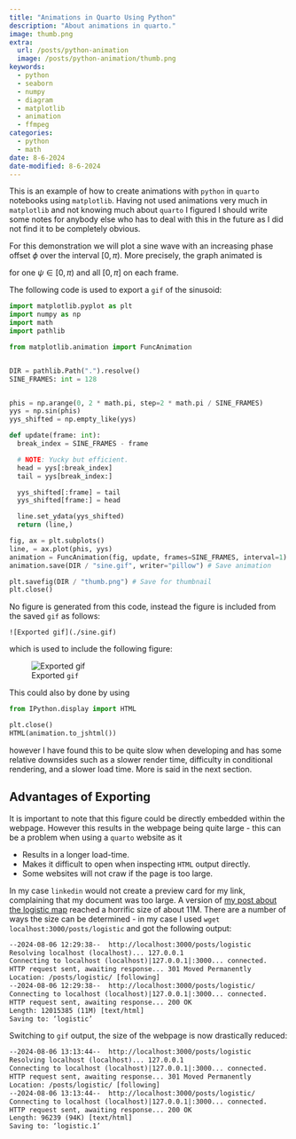 ```yaml
---
title: "Animations in Quarto Using Python"
description: "About animations in quarto."
image: thumb.png
extra:
  url: /posts/python-animation
  image: /posts/python-animation/thumb.png
keywords: 
  - python
  - seaborn
  - numpy
  - diagram
  - matplotlib
  - animation
  - ffmpeg
categories:
  - python
  - math
date: 8-6-2024
date-modified: 8-6-2024
---
```



This is an example of how to create animations with ``python`` in ``quarto`` 
notebooks using ``matplotlib``. Having not used animations very much in 
``matplotlib`` and not knowing much about ``quarto`` I figured I should write 
some notes for anybody else who has to deal with this in the future as I did
not find it to be completely obvious.


For this demonstration we will plot a sine wave with an increasing phase offset
$\phi$ over the interval $[0, \pi)$. More precisely, the graph animated is

\begin{equation}
  f_\psi: \phi \mapsto sin(\phi + \psi)
\end{equation}

for one $\psi \in [0, \pi)$ and all $[0, \pi]$ on each frame.


The following code is used to export a ``gif`` of the sinusoid:

```python
import matplotlib.pyplot as plt
import numpy as np
import math
import pathlib

from matplotlib.animation import FuncAnimation


DIR = pathlib.Path(".").resolve()
SINE_FRAMES: int = 128


phis = np.arange(0, 2 * math.pi, step=2 * math.pi / SINE_FRAMES)
yys = np.sin(phis)
yys_shifted = np.empty_like(yys)

def update(frame: int):
  break_index = SINE_FRAMES - frame

  # NOTE: Yucky but efficient.
  head = yys[:break_index] 
  tail = yys[break_index:] 

  yys_shifted[:frame] = tail
  yys_shifted[frame:] = head

  line.set_ydata(yys_shifted)
  return (line,)

fig, ax = plt.subplots()
line, = ax.plot(phis, yys)
animation = FuncAnimation(fig, update, frames=SINE_FRAMES, interval=1)
animation.save(DIR / "sine.gif", writer="pillow") # Save animation

plt.savefig(DIR / "thumb.png") # Save for thumbnail
plt.close()
```


No figure is generated from this code, instead the figure is included from the 
saved ``gif`` as follows:


````quarto
![Exported gif](./sine.gif)
````


which is used to include the following figure:


![Exported ``gif``](./sine.gif)


This could also by done by using 


```python
from IPython.display import HTML

plt.close()
HTML(animation.to_jshtml())
```


however I have found this to be quite slow when developing and has some 
relative downsides such as a slower render time, difficulty in conditional 
rendering, and a slower load time. More is said in the next section.


## Advantages of Exporting

It is important to note that this figure could be directly embedded within the 
webpage. However this results in the webpage being quite large - this can be a 
problem when using a ``quarto`` website as it 

- Results in a longer load-time.
- Makes it difficult to open when inspecting ``HTML`` output directly.
- Some websites will not craw if the page is too large. 

In my case ``linkedin`` would not create a preview card for my link, 
complaining that my document was too large. A version of 
[my post about the logistic map](/posts/logistic) reached a horrific size of 
about 11M. There are a number of ways the size can be determined - in my case 
I used ``wget localhost:3000/posts/logistic`` and got the following output:


```default
--2024-08-06 12:29:38--  http://localhost:3000/posts/logistic
Resolving localhost (localhost)... 127.0.0.1
Connecting to localhost (localhost)|127.0.0.1|:3000... connected.
HTTP request sent, awaiting response... 301 Moved Permanently
Location: /posts/logistic/ [following]
--2024-08-06 12:29:38--  http://localhost:3000/posts/logistic/
Connecting to localhost (localhost)|127.0.0.1|:3000... connected.
HTTP request sent, awaiting response... 200 OK
Length: 12015385 (11M) [text/html]
Saving to: ‘logistic’
```


Switching to ``gif`` output, the size of the webpage is now drastically 
reduced:


```default
--2024-08-06 13:13:44--  http://localhost:3000/posts/logistic
Resolving localhost (localhost)... 127.0.0.1
Connecting to localhost (localhost)|127.0.0.1|:3000... connected.
HTTP request sent, awaiting response... 301 Moved Permanently
Location: /posts/logistic/ [following]
--2024-08-06 13:13:44--  http://localhost:3000/posts/logistic/
Connecting to localhost (localhost)|127.0.0.1|:3000... connected.
HTTP request sent, awaiting response... 200 OK
Length: 96239 (94K) [text/html]
Saving to: ‘logistic.1’
```

